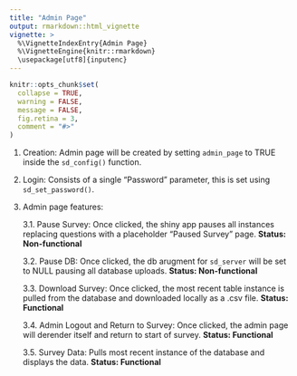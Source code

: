 ```yaml
---
title: "Admin Page"
output: rmarkdown::html_vignette
vignette: >
  %\VignetteIndexEntry{Admin Page}
  %\VignetteEngine{knitr::rmarkdown}
  \usepackage[utf8]{inputenc}
---
```


```r
knitr::opts_chunk$set(
  collapse = TRUE,
  warning = FALSE,
  message = FALSE,
  fig.retina = 3,
  comment = "#>"
)
```

1. Creation: Admin page will be created by setting `admin_page` to TRUE inside the `sd_config()` function.

2. Login: Consists of a single "Password" parameter, this is set using `sd_set_password()`.

3. Admin page features:

    3.1. Pause Survey: Once clicked, the shiny app pauses all instances replacing questions with a placeholder "Paused Survey" page. **Status: Non-functional**
    
    3.2. Pause DB: Once clicked, the db arugment for `sd_server` will be set to NULL pausing all database uploads. **Status: Non-functional**
    
    3.3. Download Survey: Once clicked, the most recent table instance is pulled from the database and downloaded locally as a .csv file. **Status: Functional**
    
    3.4. Admin Logout and Return to Survey: Once clicked, the admin page will derender itself and return to start of survey. **Status: Functional**
    
    3.5. Survey Data: Pulls most recent instance of the database and displays the data. **Status: Functional**
